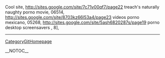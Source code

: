 Cool site, http://sites.google.com/site/7c71v00qf7/page22 treach's naturally naughty porno movie,  06514, http://sites.google.com/site/8703kz66l53a4/page23 videos porno mexicano,  05268, http://sites.google.com/site/5ash6820287s/page19 porno desktop screensavers
,  8],
----
[[CategoryGitHomepage]]

__NOTOC__